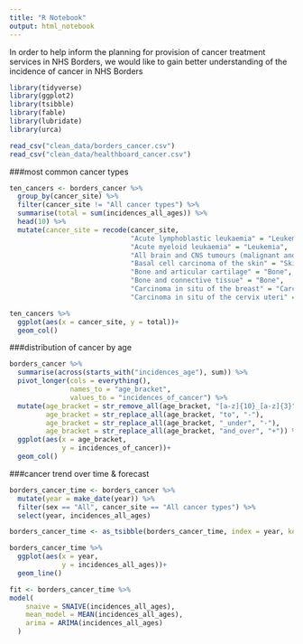 ```yaml
---
title: "R Notebook"
output: html_notebook
---
```

In order to help inform the planning for provision of cancer treatment services in NHS Borders, we would like to gain better understanding of the incidence of cancer in NHS Borders

```r
library(tidyverse)
library(ggplot2)
library(tsibble)
library(fable)
library(lubridate)
library(urca)
```
```r
read_csv("clean_data/borders_cancer.csv")
read_csv("clean_data/healthboard_cancer.csv")
```
###most common cancer types 
```r
ten_cancers <- borders_cancer %>% 
  group_by(cancer_site) %>% 
  filter(cancer_site != "All cancer types") %>% 
  summarise(total = sum(incidences_all_ages)) %>% 
  head(10) %>% 
  mutate(cancer_site = recode(cancer_site,
                              "Acute lymphoblastic leukaemia" = "Leukemia",
                              "Acute myeloid leukaemia" = "Leukemia",
                              "All brain and CNS tumours (malignant and non-malignant)" = "Brain",
                              "Basal cell carcinoma of the skin" = "Skin",
                              "Bone and articular cartilage" = "Bone",
                              "Bone and connective tissue" = "Bone",
                              "Carcinoma in situ of the breast" = "Carcinoma",
                              "Carcinoma in situ of the cervix uteri" = "Carcinoma"))

ten_cancers %>% 
  ggplot(aes(x = cancer_site, y = total))+
  geom_col()
```
###distribution of cancer by age
```r
borders_cancer %>% 
  summarise(across(starts_with("incidences_age"), sum)) %>% 
  pivot_longer(cols = everything(), 
               names_to = "age_bracket",
               values_to = "incidences_of_cancer") %>%
  mutate(age_bracket = str_remove_all(age_bracket, "[a-z]{10}_[a-z]{3}"),
         age_bracket = str_replace_all(age_bracket, "to", "-"),
         age_bracket = str_replace_all(age_bracket, "_under", "-"),
         age_bracket = str_replace_all(age_bracket, "and_over", "+")) %>% 
  ggplot(aes(x = age_bracket,
             y = incidences_of_cancer))+
  geom_col()

```
###cancer trend over time & forecast
```r
borders_cancer_time <- borders_cancer %>% 
  mutate(year = make_date(year)) %>% 
  filter(sex == "All", cancer_site == "All cancer types") %>% 
  select(year, incidences_all_ages)

borders_cancer_time <- as_tsibble(borders_cancer_time, index = year, key = incidences_all_ages)

borders_cancer_time %>% 
  ggplot(aes(x = year,
             y = incidences_all_ages))+
  geom_line()

fit <- borders_cancer_time %>% 
model(
    snaive = SNAIVE(incidences_all_ages),
    mean_model = MEAN(incidences_all_ages),
    arima = ARIMA(incidences_all_ages)
  )


```

